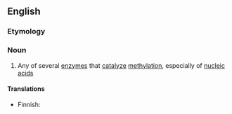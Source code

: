 ==English==

===Etymology===
{{suffix|en|methyl|ase}}

===Noun===
{{wikipedia}}
{{en-noun}}

# {{lb|en|enzyme}} Any of several [[enzyme]]s that [[catalyze]] [[methylation]], especially of [[nucleic acid]]s

====Translations====
{{trans-top|enzyme that catalyze methylation}}
* Finnish: {{t|fi|metylaasi}}
{{trans-mid}}
{{trans-bottom}}